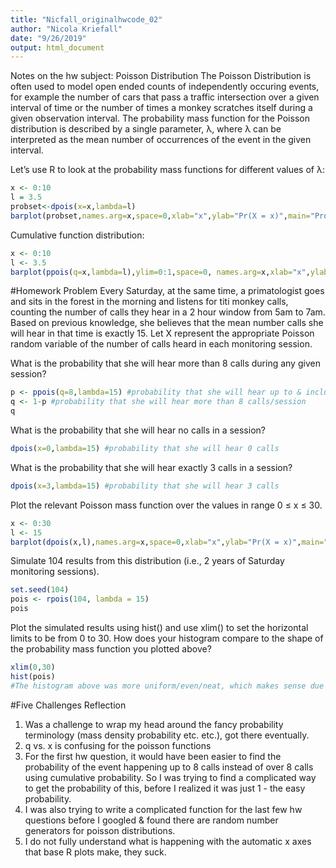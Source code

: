 ```yaml
---
title: "Nicfall_originalhwcode_02"
author: "Nicola Kriefall"
date: "9/26/2019"
output: html_document
---
```


Notes on the hw subject:
Poisson Distribution
The Poisson Distribution is often used to model open ended counts of independently occuring events, for example the number of cars that pass a traffic intersection over a given interval of time or the number of times a monkey scratches itself during a given observation interval. The probability mass function for the Poisson distribution is described by a single parameter, λ, where λ can be interpreted as the mean number of occurrences of the event in the given interval.

Let’s use R to look at the probability mass functions for different values of λ:
```r
x <- 0:10
l = 3.5
probset<-dpois(x=x,lambda=l)
barplot(probset,names.arg=x,space=0,xlab="x",ylab="Pr(X = x)",main="Probability Mass Function")
```

Cumulative function distribution:
```r
x <- 0:10
l <- 3.5
barplot(ppois(q=x,lambda=l),ylim=0:1,space=0, names.arg=x,xlab="x",ylab="Pr(X ≤ x)",main="Cumulative Probability")
```

#Homework Problem
Every Saturday, at the same time, a primatologist goes and sits in the forest in the morning and listens for titi monkey calls, counting the number of calls they hear in a 2 hour window from 5am to 7am. Based on previous knowledge, she believes that the mean number calls she will hear in that time is exactly 15. Let X represent the appropriate Poisson random variable of the number of calls heard in each monitoring session.

What is the probability that she will hear more than 8 calls during any given session?
```r
p <- ppois(q=8,lambda=15) #probability that she will hear up to & including 8 calls/session
q <- 1-p #probability that she will hear more than 8 calls/session
q
```

What is the probability that she will hear no calls in a session?
```r
dpois(x=0,lambda=15) #probability that she will hear 0 calls
```

What is the probability that she will hear exactly 3 calls in a session?
```r
dpois(x=3,lambda=15) #probability that she will hear 3 calls
```

Plot the relevant Poisson mass function over the values in range 0 ≤ x ≤ 30.
```r
x <- 0:30
l <- 15
barplot(dpois(x,l),names.arg=x,space=0,xlab="x",ylab="Pr(X = x)",main="Probability Mass Function")
```

Simulate 104 results from this distribution (i.e., 2 years of Saturday monitoring sessions).
```r
set.seed(104)
pois <- rpois(104, lambda = 15)
pois
```

Plot the simulated results using hist() and use xlim() to set the horizontal limits to be from 0 to 30. How does your histogram compare to the shape of the probability mass function you plotted above?
```r
xlim(0,30)
hist(pois)
#The histogram above was more uniform/even/neat, which makes sense due to the variability of sampling. I was surprised that the peak of this histogram was 16 rather than 15. It was also interesting how there were no observations over 25, while the probability histogram above said there were some small chances of getting above 25. So even 104 observations wasn't enough to hit those small chance numbers. It looks like this histogram has more of a tail on the right (higher values) than the left (lower values). Overall, the bell shape is similar. 
```

#Five Challenges Reflection

1. Was a challenge to wrap my head around the fancy probability terminology (mass density probability etc. etc.), got there eventually.
2. q vs. x is confusing for the poisson functions
3. For the first hw question, it would have been easier to find the probability of the event happening up to 8 calls instead of over 8 calls using cumulative probability. So I was trying to find a complicated way to get the probability of this, before I realized it was just 1 - the easy probability.
4. I was also trying to write a complicated function for the last few hw questions before I googled & found there are random number generators for poisson distributions. 
5. I do not fully understand what is happening with the automatic x axes that base R plots make, they suck.
